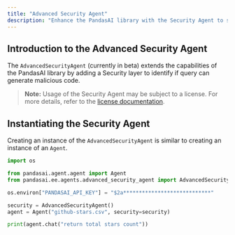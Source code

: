 ```yaml
---
title: "Advanced Security Agent"
description: "Enhance the PandasAI library with the Security Agent to secure applications from malicious code generation"
---
```


## Introduction to the Advanced Security Agent

The `AdvancedSecurityAgent` (currently in beta) extends the capabilities of the PandasAI library by adding a Security layer to identify if query can generate malicious code.

> **Note:** Usage of the Security Agent may be subject to a license. For more details, refer to the [license documentation](https://github.com/Sinaptik-AI/pandas-ai/blob/master/pandasai/ee/LICENSE).

## Instantiating the Security Agent

Creating an instance of the `AdvancedSecurityAgent` is similar to creating an instance of an `Agent`.

```python
import os

from pandasai.agent.agent import Agent
from pandasai.ee.agents.advanced_security_agent import AdvancedSecurityAgent

os.environ["PANDASAI_API_KEY"] = "$2a****************************"

security = AdvancedSecurityAgent()
agent = Agent("github-stars.csv", security=security)

print(agent.chat("return total stars count"))
```
